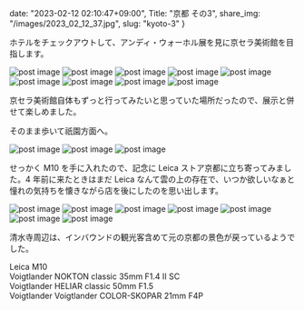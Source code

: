date: "2023-02-12 02:10:47+09:00",
Title: "京都 その3",
share_img: "/images/2023_02_12_37.jpg",
slug: "kyoto-3"
}

ホテルをチェックアウトして、アンディ・ウォーホル展を見に京セラ美術館を目指します。

<img src="/images/2023_02_12_19.jpg" alt="post image" />
<img src="/images/2023_02_12_20.jpg" alt="post image" />
<img src="/images/2023_02_12_21.jpg" alt="post image" />
<img src="/images/2023_02_12_22.jpg" alt="post image" />
<img src="/images/2023_02_12_23.jpg" alt="post image" />
<img src="/images/2023_02_12_24.jpg" alt="post image" />
<img src="/images/2023_02_12_25.jpg" alt="post image" />
<img src="/images/2023_02_12_26.jpg" alt="post image" />
<img src="/images/2023_02_12_27.jpg" alt="post image" />

京セラ美術館自体もずっと行ってみたいと思っていた場所だったので、展示と併せて楽しめました。

そのまま歩いて祇園方面へ。

<img src="/images/2023_02_12_28.jpg" alt="post image" />
<img src="/images/2023_02_12_29.jpg" alt="post image" />
<img src="/images/2023_02_12_30.jpg" alt="post image" />

せっかく M10 を手に入れたので、記念に Leica ストア京都に立ち寄ってみました。4 年前に来たときはまだ Leica なんて雲の上の存在で、いつか欲しいなぁと憧れの気持ちを懐きながら店を後にしたのを思い出します。

<img src="/images/2023_02_12_31.jpg" alt="post image" />
<img src="/images/2023_02_12_32.jpg" alt="post image" />
<img src="/images/2023_02_12_33.jpg" alt="post image" />
<img src="/images/2023_02_12_34.jpg" alt="post image" />
<img src="/images/2023_02_12_35.jpg" alt="post image" />
<img src="/images/2023_02_12_36.jpg" alt="post image" />
<img src="/images/2023_02_12_37.jpg" alt="post image" />

清水寺周辺は、インバウンドの観光客含めて元の京都の景色が戻っているようでした。

Leica M10<br />
Voigtlander NOKTON classic 35mm F1.4 Ⅱ SC<br />
Voigtlander HELIAR classic 50mm F1.5<br />
Voigtlander Voigtlander COLOR-SKOPAR 21mm F4P
